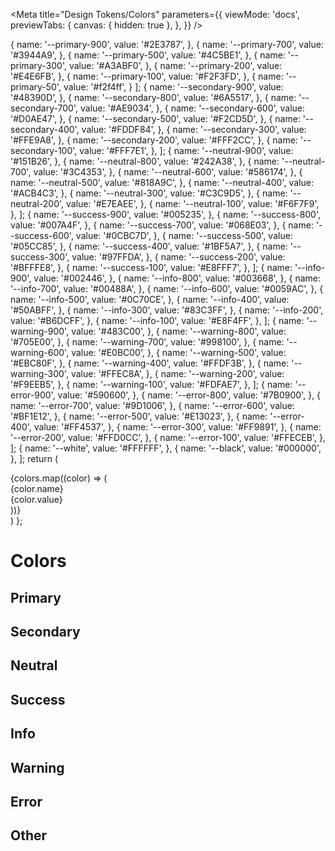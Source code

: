 
<Meta
  title="Design Tokens/Colors"
  parameters={{
    viewMode: 'docs',
    previewTabs: {
      canvas: { hidden: true },
    },
  }}
/>

  {
    name: '--primary-900',
    value: '#2E3787',
  },
  {
    name: '--primary-700',
    value: '#3944A9',
  },
  {
    name: '--primary-500',
    value: '#4C5BE1',
  },
  {
    name: '--primary-300',
    value: '#A3ABF0',
  },
  {
    name: '--primary-200',
    value: '#E4E6FB',
  },
  {
    name: '--primary-100',
    value: '#F2F3FD',
  },
  {
    name: '--primary-50',
    value: '#f2f4ff',
  }
];
  {
    name: '--secondary-900',
    value: '#48390D',
  },
  {
    name: '--secondary-800',
    value: '#6A5517',
  },
  {
    name: '--secondary-700',
    value: '#AE9034',
  },
  {
    name: '--secondary-600',
    value: '#D0AE47',
  },
  {
    name: '--secondary-500',
    value: '#F2CD5D',
  },
  {
    name: '--secondary-400',
    value: '#FDDF84',
  },
  {
    name: '--secondary-300',
    value: '#FFE9A8',
  },
  {
    name: '--secondary-200',
    value: '#FFF2CC',
  },
  {
    name: '--secondary-100',
    value: '#FFF7E1',
  },
];
  {
    name: '--neutral-900',
    value: '#151B26',
  },
  {
    name: '--neutral-800',
    value: '#242A38',
  },
  {
    name: '--neutral-700',
    value: '#3C4353',
  },
  {
    name: '--neutral-600',
    value: '#586174',
  },
  {
    name: '--neutral-500',
    value: '#818A9C',
  },
  {
    name: '--neutral-400',
    value: '#ACB4C3',
  },
  {
    name: '--neutral-300',
    value: '#C3C9D5',
  },
  {
    name: '--neutral-200',
    value: '#E7EAEE',
  },
  {
    name: '--neutral-100',
    value: '#F6F7F9',
  },
];
  {
    name: '--success-900',
    value: '#005235',
  },
  {
    name: '--success-800',
    value: '#007A4F',
  },
  {
    name: '--success-700',
    value: '#068E03',
  },
  {
    name: '--success-600',
    value: '#0CBC7D',
  },
  {
    name: '--success-500',
    value: '#05CC85',
  },
  {
    name: '--success-400',
    value: '#1BF5A7',
  },
  {
    name: '--success-300',
    value: '#97FFDA',
  },
  {
    name: '--success-200',
    value: '#BFFFE8',
  },
  {
    name: '--success-100',
    value: '#E8FFF7',
  },
];
  {
    name: '--info-900',
    value: '#002446',
  },
  {
    name: '--info-800',
    value: '#003668',
  },
  {
    name: '--info-700',
    value: '#00488A',
  },
  {
    name: '--info-600',
    value: '#0059AC',
  },
  {
    name: '--info-500',
    value: '#0C70CE',
  },
  {
    name: '--info-400',
    value: '#50ABFF',
  },
  {
    name: '--info-300',
    value: '#83C3FF',
  },
  {
    name: '--info-200',
    value: '#B6DCFF',
  },
  {
    name: '--info-100',
    value: '#E8F4FF',
  },
];
  {
    name: '--warning-900',
    value: '#483C00',
  },
  {
    name: '--warning-800',
    value: '#705E00',
  },
  {
    name: '--warning-700',
    value: '#998100',
  },
  {
    name: '--warning-600',
    value: '#E0BC00',
  },
  {
    name: '--warning-500',
    value: '#EBC80F',
  },
  {
    name: '--warning-400',
    value: '#FFDF3B',
  },
  {
    name: '--warning-300',
    value: '#FFEC8A',
  },
  {
    name: '--warning-200',
    value: '#F9EEB5',
  },
  {
    name: '--warning-100',
    value: '#FDFAE7',
  },
];
  {
    name: '--error-900',
    value: '#590600',
  },
  {
    name: '--error-800',
    value: '#7B0900',
  },
  {
    name: '--error-700',
    value: '#9D1006',
  },
  {
    name: '--error-600',
    value: '#BF1E12',
  },
  {
    name: '--error-500',
    value: '#E13023',
  },
  {
    name: '--error-400',
    value: '#FF4537',
  },
  {
    name: '--error-300',
    value: '#FF9891',
  },
  {
    name: '--error-200',
    value: '#FFD0CC',
  },
  {
    name: '--error-100',
    value: '#FFECEB',
  },
];
  {
    name: '--white',
    value: '#FFFFFF',
  },
  {
    name: '--black',
    value: '#000000',
  },
];
return (

<div
  style={{
    display: 'grid',
    gridTemplateColumns: 'repeat(auto-fill, minmax(200px, 1fr)',
    gridGap: '1rem',
    fontFamily: 'sans-serif',
  }}
>
  {colors.map((color) => (
    <div
      style={{
        display: 'flex',
        alignItems: 'center',
        gap: '1rem',
        padding: '0.5rem',
        marginBottom: '0.5rem',
      }}
    >
      <div
        style={{
          backgroundColor: color.value,
          width: '54px',
          height: '54px',
          borderRadius: '8px',
          boxShadow: '0px 4px 8px rgba(0, 0, 0, 0.1)',
        }}
      />
      <div>
        <div style={{ color: '#818A9C' }}>{color.name}</div>
        <div style={{ color: '#151B26' }}>{color.value}</div>
      </div>
    </div>
  ))}
</div>
) };

# Colors

## Primary

<Things colors={Primaries} />

## Secondary

<Things colors={Secondaries} />

## Neutral

<Things colors={Neutrals} />

## Success

<Things colors={Successes} />

## Info

<Things colors={Informations} />

## Warning

<Things colors={Warnings} />

## Error

<Things colors={Errors} />

## Other

<Things colors={Others} />
